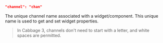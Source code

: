 ```json
"channel": "chan"
```

The unique channel name associated with a widget/component. This unique name is used to get and set widget properties. 

> In Cabbage 3, channels don't need to start with a letter, and white spaces are permitted. 
 